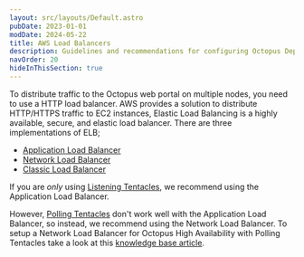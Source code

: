 ```yaml
---
layout: src/layouts/Default.astro
pubDate: 2023-01-01
modDate: 2024-05-22
title: AWS Load Balancers
description: Guidelines and recommendations for configuring Octopus Deploy to use load balancer options on AWS.
navOrder: 20
hideInThisSection: true
---
```


To distribute traffic to the Octopus web portal on multiple nodes, you need to use a HTTP load balancer. AWS provides a solution to distribute HTTP/HTTPS traffic to EC2 instances, Elastic Load Balancing is a highly available, secure, and elastic load balancer. There are three implementations of ELB;

* [Application Load Balancer](https://docs.aws.amazon.com/elasticloadbalancing/latest/application/introduction.html)
* [Network Load Balancer](https://docs.aws.amazon.com/elasticloadbalancing/latest/network/introduction.html)
* [Classic Load Balancer](https://docs.aws.amazon.com/elasticloadbalancing/latest/classic/introduction.html)

If you are *only* using [Listening Tentacles](/docs/infrastructure/deployment-targets/tentacle/tentacle-communication/#listening-tentacles-recommended), we recommend using the Application Load Balancer.

However, [Polling Tentacles](/docs/infrastructure/deployment-targets/tentacle/tentacle-communication/#polling-tentacles) don't work well with the Application Load Balancer, so instead, we recommend using the Network Load Balancer. To setup a Network Load Balancer for Octopus High Availability with Polling Tentacles take a look at this [knowledge base article](https://help.octopus.com/t/how-can-i-configure-my-polling-tentacles-to-hit-my-octopus-deploy-high-availability-instance-to-sitting-behind-an-aws-load-balancer/24890). 